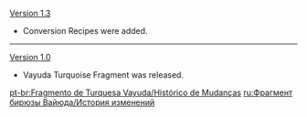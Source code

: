 {{Change History/Header}}
[[Version 1.3]]
*Conversion Recipes were added.
----
[[Version 1.0]]
*Vayuda Turquoise Fragment was released.
<noinclude>


[[pt-br:Fragmento de Turquesa Vayuda/Histórico de Mudanças]]
[[ru:Фрагмент бирюзы Вайюда/История изменений]]
</noinclude>